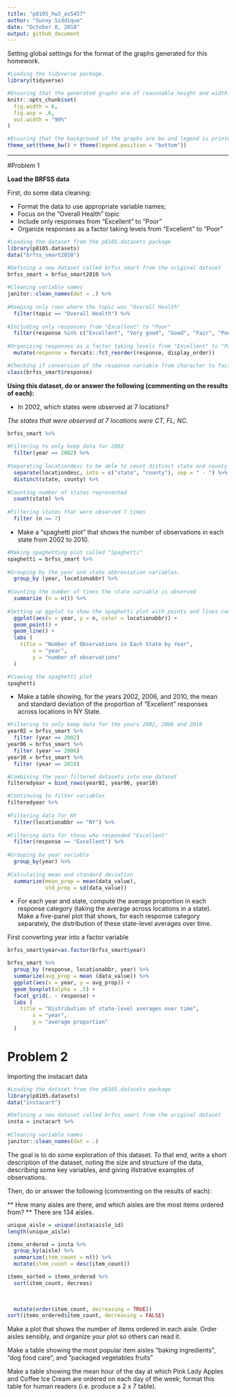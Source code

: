 ```yaml
---
title: "p8105_hw3_as5457"
author: "Sunny Siddique"
date: "October 8, 2018"
output: github_document
---
```


Setting global settings for the format of the graphs generated for this homework. 
```r

#Loading the tidyverse package. 
library(tidyverse)

#Ensuring that the generated graphs are of reasonable height and width.
knitr::opts_chunk$set(
  fig.width = 6,
  fig.asp = .6,
  out.width = "90%"
)

#Ensuring that the background of the graphs are bw and legend is printed at the bottom. 
theme_set(theme_bw() + theme(legend.position = "bottom"))
```

------------------------------------------------------------------------------------------------

#Problem 1

**Load the BRFSS data**

First, do some data cleaning:

- Format the data to use appropriate variable names;
- Focus on the “Overall Health” topic
- Include only responses from “Excellent” to “Poor”
- Organize responses as a factor taking levels from “Excellent” to “Poor”

```r
#Loading the dataset from the p8105.datasets package
library(p8105.datasets)
data("brfss_smart2010")

#Defining a new dataset called brfss_smart from the original dataset
brfss_smart = brfss_smart2010 %>% 
  
#Cleaning variable names
janitor::clean_names(dat = .) %>% 
  
#Keeping only rows where the topic was "Overall Health"
  filter(topic == "Overall Health") %>% 
  
#Including only responses from "Excellent" to "Poor"
  filter(response %in% c("Excellent", "Very good", "Good", "Fair", "Poor")) %>% 
  
#Organizing responses as a factor taking levels from "Excellent" to "Poor"
  mutate(response = forcats::fct_reorder(response, display_order))

#Checking if conversion of the response variable from character to factor worked
class(brfss_smart$response)
```


**Using this dataset, do or answer the following (commenting on the results of each):**

- In 2002, which states were observed at 7 locations?

*The states that were observed at 7 locations were CT, FL, NC.*

```r
brfss_smart %>%
  
#Filtering to only keep data for 2002
  filter(year == 2002) %>% 
  
#Separating locationdesc to be able to count distinct state and county
  separate(locationdesc, into = c("state", "county"), sep = " - ") %>% 
  distinct(state, county) %>% 
  
#Counting number of states represented
  count(state) %>% 
  
#Filtering states that were observed 7 times
  filter (n == 7)
```


- Make a “spaghetti plot” that shows the number of observations in each state from 2002 to 2010.

```r
#Making spaghetting plot called "Spaghetti"
spaghetti = brfss_smart %>% 
  
#Grouping by the year and state abbreviation variables.
  group_by (year, locationabbr) %>% 
  
#Counting the number of times the state variable is observed
  summarize (n = n()) %>% 
  
#Setting up ggplot to show the spaghetti plot with points and lines connected.
  ggplot(aes(x = year, y = n, color = locationabbr)) +
  geom_point() +
  geom_line() + 
  labs (
    title = "Number of Observations in Each State by Year",
        x = "year",
        y = "number of observations"
  )

#Viewing the spaghetti plot
spaghetti
```


- Make a table showing, for the years 2002, 2006, and 2010, the mean and standard deviation of the proportion of “Excellent” responses across locations in NY State.


```r

#Filtering to only keep data for the years 2002, 2006 and 2010
year02 = brfss_smart %>% 
  filter (year == 2002)
year06 = brfss_smart %>%
  filter (year == 2006)
year10 = brfss_smart %>% 
  filter (year == 2010)

#Combining the year-filtered datasets into one dataset
filteredyear = bind_rows(year02, year06, year10)

#Continuing to filter variables
filteredyear %>% 
  
#Filtering data for NY
  filter(locationabbr == "NY") %>% 
  
#Filtering data for those who responded "Excellent"
  filter(response == "Excellent") %>% 
  
#Grouping by year variable
  group_by(year) %>% 
  
#Calculating mean and standard deviation
  summarize(mean_prop = mean(data_value),
            std_prop = sd(data_value))
```

- For each year and state, compute the average proportion in each response category (taking the average across locations in a state). Make a five-panel plot that shows, for each response category separately, the distribution of these state-level averages over time.

First converting year into a factor variable

```r
brfss_smart$year=as.factor(brfss_smart$year)
```


```r
brfss_smart %>% 
  group_by (response, locationabbr, year) %>% 
  summarize(avg_prop = mean (data_value)) %>% 
  ggplot(aes(x = year, y = avg_prop)) + 
  geom_boxplot(alpha = .5) +
  facet_grid(. ~ response) +
  labs (
    title = "Distribution of state-level averages over time",
        x = "year",
        y = "average proportion"
  )
```



# Problem 2
Importing the instacart data

```r
#Loading the dataset from the p8105.datasets package
library(p8105.datasets)
data("instacart")

#Defining a new dataset called brfss_smart from the original dataset
insta = instacart %>% 
  
#Cleaning variable names
janitor::clean_names(dat = .)
```



The goal is to do some exploration of this dataset. To that end, write a short description of the dataset, noting the size and structure of the data, describing some key variables, and giving illstrative examples of observations.



Then, do or answer the following (commenting on the results of each):

** How many aisles are there, and which aisles are the most items ordered from? **
There are 134 aisles.

```r
unique_aisle = unique(insta$aisle_id)
length(unique_aisle)
```

```r
items_ordered = insta %>%
  group_by(aisle) %>% 
  summarize(item_count = n()) %>% 
  mutate(item_count = desc(item_count))

items_sorted = items_ordered %>% 
  sort(item_count, decreas)
  
  

  mutate(order(item_count, decreasing = TRUE))
sort(items_ordered$item_count, decreasing = FALSE)
```


Make a plot that shows the number of items ordered in each aisle. Order aisles sensibly, and organize your plot so others can read it.

Make a table showing the most popular item aisles “baking ingredients”, “dog food care”, and “packaged vegetables fruits”


Make a table showing the mean hour of the day at which Pink Lady Apples and Coffee Ice Cream are ordered on each day of the week; format this table for human readers (i.e. produce a 2 x 7 table).






